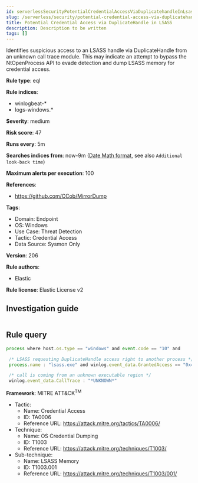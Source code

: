 ```yaml
---
id: serverlessSecurityPotentialCredentialAccessViaDuplicatehandleInLsass
slug: /serverless/security/potential-credential-access-via-duplicatehandle-in-lsass
title: Potential Credential Access via DuplicateHandle in LSASS
description: Description to be written
tags: []
---
```


<div id="potential-credential-access-via-duplicatehandle-in-lsass"></div>

Identifies suspicious access to an LSASS handle via DuplicateHandle from an unknown call trace module. This may indicate an attempt to bypass the NtOpenProcess API to evade detection and dump LSASS memory for credential access.

**Rule type**: eql

**Rule indices**: 

* winlogbeat-*
* logs-windows.*

**Severity**: medium

**Risk score**: 47

**Runs every**: 5m

**Searches indices from**: now-9m ([Date Math format](((ref))/common-options.html#date-math), see also <DocLink id="serverlessSecurityRulesUiCreate" section="set-the-rules-schedule">`Additional look-back time`</DocLink>)

**Maximum alerts per execution**: 100

**References**: 

* https://github.com/CCob/MirrorDump

**Tags**: 

* Domain: Endpoint
* OS: Windows
* Use Case: Threat Detection
* Tactic: Credential Access
* Data Source: Sysmon Only

**Version**: 206

**Rule authors**: 

* Elastic

**Rule license**: Elastic License v2

## Investigation guide

```markdown

```

## Rule query

```js
process where host.os.type == "windows" and event.code == "10" and

 /* LSASS requesting DuplicateHandle access right to another process */
 process.name : "lsass.exe" and winlog.event_data.GrantedAccess == "0x40" and

 /* call is coming from an unknown executable region */
 winlog.event_data.CallTrace : "*UNKNOWN*"

```

**Framework**: MITRE ATT&CK<sup>TM</sup>

* Tactic:
    * Name: Credential Access
    * ID: TA0006
    * Reference URL: https://attack.mitre.org/tactics/TA0006/
* Technique:
    * Name: OS Credential Dumping
    * ID: T1003
    * Reference URL: https://attack.mitre.org/techniques/T1003/
* Sub-technique:
    * Name: LSASS Memory
    * ID: T1003.001
    * Reference URL: https://attack.mitre.org/techniques/T1003/001/

